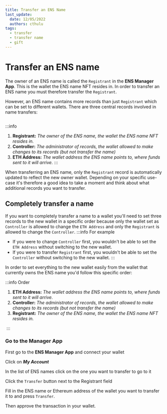 ```yaml
---
title: Transfer an ENS Name
last_update:
  date: 12/05/2022
  authors: cthulu
tags:
  - transfer
  - transfer name
  - gift
---
```


# Transfer an ENS name
The owner of an ENS name is called the `Registrant` in the <Link to="https://app.ens.domains"><b>ENS Manager App</b></Link>. This is the wallet the ENS name NFT resides in.
In order to transfer an ENS name you must therefore transfer the `Registrant`.

However, an ENS name contains more records than just `Registrant` which can be set to different wallets. There are three central records involved in name transfers: 

<BrowserWindow url="app.ens.domains">
  <Image img="/img/howto/transfer_name_1.png"/>
</BrowserWindow>

:::info
 1. **Registrant:** *The owner of the ENS name, the wallet the ENS name NFT resides in.*
 1. **Controller:** *The administrator of records, the wallet allowed to make changes to its records (but not transfer the name)*
 1. **ETH Address:** *The wallet address the ENS name points to, where funds sent to it will arrive.*
:::

When transferring an ENS name, only the `Registrant` record is automatically updated to reflect the new owner wallet.
Depending on your specific use-case it's therefore a good idea to take a moment and think about what additional records you want to transfer.

## Completely transfer a name
If you want to completely transfer a name to a wallet you'll need to set three records to the new wallet in a specific order because only the wallet set as `Controller` is allowed to change the `ETH Address` and only the `Registrant` is allowed to change the `Controller`.
:::info For example
 - If you were to change `Controller` first, you wouldn't be able to set the `ETH Address` without switching to the new wallet.
 - If you were to transfer `Registrant` first, you wouldn't be able to set the `Controller` without switching to the new wallet.
:::

In order to set everything to the new wallet easily from the wallet that currently owns the ENS name you'd follow this specific order:

:::info Order
 1. **ETH Address:** *The wallet address the ENS name points to, where funds sent to it will arrive.*
 1. **Controller:** *The administrator of records, the wallet allowed to make changes to its records (but not transfer the name)*
 1. **Registrant:** *The owner of the ENS name, the wallet the ENS name NFT resides in.*
 
<BrowserWindow url="app.ens.domains">
  <Image img="/img/howto/transfer_name_1.png"/>
</BrowserWindow>
:::

### Go to the Manager App
First go to the <Link to="https://app.ens.domains"><b>ENS Manager App</b></Link> and connect your wallet
<BrowserWindow url="app.ens.domains">
  <Image img="/img/howto/transfer_name_2.png"/>
</BrowserWindow>

Click on ***My Account***
<BrowserWindow url="app.ens.domains">
  <Image img="/img/howto/transfer_name_3.png"/>
</BrowserWindow>

In the list of ENS names click on the one you want to transfer to go to it
<BrowserWindow url="app.ens.domains">
  <Image img="/img/howto/transfer_name_4.png"/>
</BrowserWindow>

Click the `Transfer` button next to the Registrant field
<BrowserWindow url="app.ens.domains">
  <Image img="/img/howto/transfer_name_5.png"/>
</BrowserWindow>

Fill in the ENS name or Ethereum address of the wallet you want to transfer it to and press `Transfer`.
<BrowserWindow url="app.ens.domains">
  <Image img="/img/howto/transfer_name_6.png"/>
</BrowserWindow>

Then approve the transaction in your wallet.
